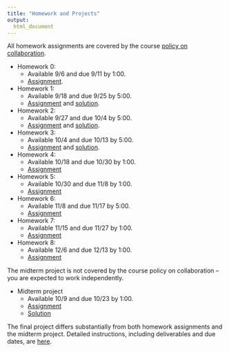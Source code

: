```yaml
---
title: "Homework and Projects"
output:
  html_document
---
```


All homework assignments are covered by the course [policy on collaboration](policy_on_collaboration.html). 

* Homework 0: 
    * Available 9/6 and due 9/11 by 1:00. 
    * [Assignment](homework_0.html).
* Homework 1:  
    * Available 9/18 and due 9/25 by 5:00. 
    * [Assignment](homework_1.html) and [solution](resources/p8105_hw1_ajg2202.zip).
* Homework 2:  
    * Available 9/27 and due 10/4 by 5:00. 
    * [Assignment](homework_2.html) and [solution](resources/p8105_hw2_ajg2202.zip).
* Homework 3:  
    * Available 10/4 and due 10/13 by 5:00. 
    * [Assignment](homework_3.html) and [solution](resources/p8105_hw3_ajg2202.zip).
* Homework 4:  
    * Available 10/18 and due 10/30 by 1:00. 
    * [Assignment](homework_4.html)
* Homework 5:  
    * Available 10/30 and due 11/8 by 1:00. 
    * [Assignment](homework_5.html)
* Homework 6:  
    * Available 11/8 and due 11/17 by 5:00. 
    * [Assignment](homework_6.html)
* Homework 7:  
    * Available 11/15 and due 11/27 by 1:00. 
    * [Assignment](homework_7.html)
* Homework 8:  
    * Available 12/6 and due 12/13 by 1:00. 
    * [Assignment](homework_8.html)

The midterm project is not covered by the course policy on collaboration -- you are expected to work independently. 

* Midterm project
    * Available 10/9 and due 10/23 by 1:00. 
    * [Assignment](midterm_project.html)
    * [Solution](resources/p8105_midterm_ajg2202.zip)
    
The final project differs substantially from both homework assignments and the midterm project. Detailed instructions, including deliverables and due dates, are [here](final_project.html).